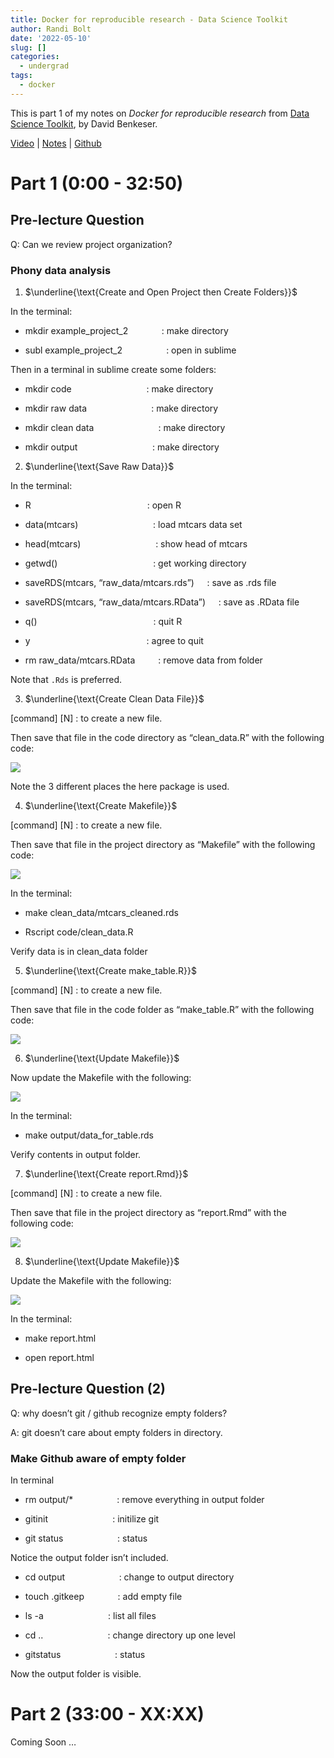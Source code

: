 ```yaml
---
title: Docker for reproducible research - Data Science Toolkit
author: Randi Bolt
date: '2022-05-10'
slug: []
categories:
  - undergrad
tags:
  - docker
---
```


This is part 1 of my notes on _Docker for reproducible research_ from [Data Science Toolkit](https://benkeser.github.io/info550/), by David Benkeser.

[Video](https://benkeser.github.io/info550/recordings/docker-for-reproducible-research) | [Notes](https://benkeser.github.io/info550/lectures/11_docker/docker.html#1) | [Github](https://github.com/benkeser/info550/tree/master/lectures/11_docker)

# Part 1 (0:00 - 32:50)

## Pre-lecture Question

Q: Can we review project organization?

###  Phony data analysis 

1. $\underline{\text{Create and Open Project then Create Folders}}$ 

In the terminal: 

* mkdir example_project_2 $\quad\quad\quad\text{: make  directory }$

* subl example_project_2 $\quad\quad\quad\quad\text{: open in sublime }$

Then in a terminal in sublime create some folders: 

* mkdir code $\quad\quad\quad\quad\quad\quad\quad\text{: make  directory }$

* mkdir raw data $\quad\quad\quad\quad\quad\quad\text{: make directory }$

* mkdir clean data $\quad\quad\quad\quad\quad\quad\text{: make  directory }$

* mkdir output $\quad\quad\quad\quad\quad\quad\quad\text{: make  directory }$

2. $\underline{\text{Save Raw Data}}$ 

In the terminal: 

* R $\quad\quad\quad\quad\quad\quad\quad\quad\quad\quad\quad\text{: open R }$

* data(mtcars) $\quad\quad\quad\quad\quad\quad\quad\text{: load mtcars data set }$

* head(mtcars) $\quad\quad\quad\quad\quad\quad\quad\text{: show head of mtcars }$

* getwd() $\quad\quad\quad\quad\quad\quad\quad\quad\quad\text{: get working directory }$

* saveRDS(mtcars, "raw_data/mtcars.rds") $\quad\text{: save as .rds file}$

* saveRDS(mtcars, "raw_data/mtcars.RData") $\quad\text{: save as .RData file}$

* q() $\quad\quad\quad\quad\quad\quad\quad\quad\quad\quad\quad\text{: quit R }$

* y $\quad\quad\quad\quad\quad\quad\quad\quad\quad\quad\quad\text{: agree to quit }$

* rm raw_data/mtcars.RData $\quad\quad\text{: remove data from folder}$

Note that `.Rds` is preferred. 

3. $\underline{\text{Create Clean Data File}}$

[command] [N] : to create a new file. 

Then save that file in the code directory as "clean_data.R" with the following code: 

![](img/clean_data_file_img.png)

Note the 3 different places the here package is used. 

4. $\underline{\text{Create Makefile}}$

[command] [N] : to create a new file. 

Then save that file in the project directory as "Makefile" with the following code:

![](img/make_file_img.png)

In the terminal: 

* make clean_data/mtcars_cleaned.rds

* Rscript code/clean_data.R 

Verify data is in clean_data folder 

5. $\underline{\text{Create make_table.R}}$

[command] [N] : to create a new file. 

Then save that file in the code folder as "make_table.R" with the following code:

![](img/make_table_img.png)

6. $\underline{\text{Update Makefile}}$

Now update the Makefile with the following: 

![](img/update_make_file_img.png)

In the terminal: 

* make output/data_for_table.rds

Verify contents in output folder. 

7. $\underline{\text{Create report.Rmd}}$

[command] [N] : to create a new file. 

Then save that file in the project directory as "report.Rmd" with the following code:

![](img/rmd_img.png)

8. $\underline{\text{Update Makefile}}$ 

Update the Makefile with the following: 

![](img/update2_make_file_img.png)

In the terminal: 

* make report.html

* open report.html

## Pre-lecture Question (2)

Q: why doesn't git / github recognize empty folders? 

A: git doesn't care about empty folders in directory. 

### Make Github aware of empty folder

In terminal 

* rm output/* $\quad\quad\quad\quad\text{: remove everything in output folder}$

* gitinit $\quad\quad\quad\quad\quad\quad\text{: initilize git}$

* git status $\quad\quad\quad\quad\quad\text{: status}$

Notice the output folder isn't included. 

* cd output $\quad\quad\quad\quad\quad\text{: change to output directory}$

* touch .gitkeep $\quad\quad\quad\text{: add empty file}$

* ls -a  $\quad\quad\quad\quad\quad\quad\text{: list all files}$

* cd ..  $\quad\quad\quad\quad\quad\quad\text{: change directory up one level}$

* gitstatus $\quad\quad\quad\quad\quad\text{: status}$

Now the output folder is visible. 

# Part 2 (33:00 - XX:XX)

Coming Soon ... 
